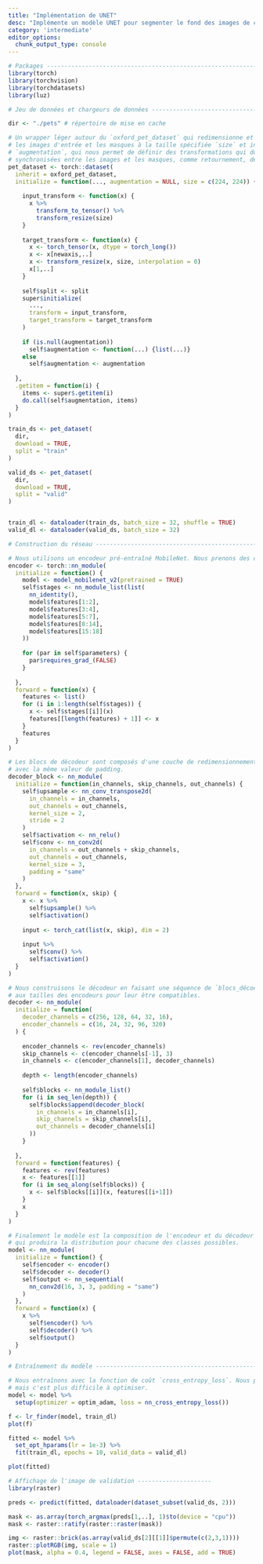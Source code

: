 ```yaml
---
title: "Implémentation de UNET"
desc: "Implémente un modèle UNET pour segmenter le fond des images de chats et de chiens."
category: 'intermediate'
editor_options: 
  chunk_output_type: console
---
```


```r
# Packages ----------------------------------------------------------------
library(torch)
library(torchvision)
library(torchdatasets)
library(luz)

# Jeu de données et chargeurs de données ----------------------------------------------------

dir <- "./pets" # répertoire de mise en cache

# Un wrapper léger autour du `oxford_pet_dataset` qui redimensionne et transforme 
# les images d'entrée et les masques à la taille spécifiée `size` et introduit l'argument
# `augmentation`, qui nous permet de définir des transformations qui doivent être
# synchronisées entre les images et les masques, comme retournement, détourage, ...
pet_dataset <- torch::dataset(
  inherit = oxford_pet_dataset,
  initialize = function(..., augmentation = NULL, size = c(224, 224)) {
    
    input_transform <- function(x) {
      x %>% 
        transform_to_tensor() %>% 
        transform_resize(size)
    }
    
    target_transform <- function(x) {
      x <- torch_tensor(x, dtype = torch_long())
      x <- x[newaxis,..]
      x <- transform_resize(x, size, interpolation = 0)
      x[1,..]
    }
    
    self$split <- split
    super$initialize(
      ..., 
      transform = input_transform,
      target_transform = target_transform
    )
    
    if (is.null(augmentation))
      self$augmentation <- function(...) {list(...)}
    else
      self$augmentation <- augmentation
    
  },
  .getitem = function(i) {
    items <- super$.getitem(i)  
    do.call(self$augmentation, items)
  }
)

train_ds <- pet_dataset(
  dir,
  download = TRUE,
  split = "train"
)

valid_ds <- pet_dataset(
  dir,
  download = TRUE,
  split = "valid"
)


train_dl <- dataloader(train_ds, batch_size = 32, shuffle = TRUE)
valid_dl <- dataloader(valid_ds, batch_size = 32)

# Construction du réseau ---------------------------------------------------

# Nous utilisons un encodeur pré-entraîné MobileNet. Nous prenons des couches intermédiaires `stages` à utiliser par les connection de racoursis `skip connections`
encoder <- torch::nn_module(
  initialize = function() {
    model <- model_mobilenet_v2(pretrained = TRUE)
    self$stages <- nn_module_list(list(
      nn_identity(),
      model$features[1:2],
      model$features[3:4],
      model$features[5:7],
      model$features[8:14],
      model$features[15:18]
    ))
    
    for (par in self$parameters) {
      par$requires_grad_(FALSE)
    }
    
  },
  forward = function(x) {
    features <- list()
    for (i in 1:length(self$stages)) {
      x <- self$stages[[i]](x)
      features[[length(features) + 1]] <- x
    }
    features
  }
)

# Les blocs de décodeur sont composés d'une couche de redimensionnement + une convolution
# avec la même valeur de padding.
decoder_block <- nn_module(
  initialize = function(in_channels, skip_channels, out_channels) {
    self$upsample <- nn_conv_transpose2d(
      in_channels = in_channels, 
      out_channels = out_channels,
      kernel_size = 2,
      stride = 2
    )
    self$activation <- nn_relu()
    self$conv <- nn_conv2d(
      in_channels = out_channels + skip_channels, 
      out_channels = out_channels,
      kernel_size = 3,
      padding = "same"
    )
  },
  forward = function(x, skip) {
    x <- x %>% 
      self$upsample() %>% 
      self$activation()
    
    input <- torch_cat(list(x, skip), dim = 2)
    
    input %>% 
      self$conv() %>% 
      self$activation()
  }
)

# Nous construisons le décodeur en faisant une séquence de `blocs_décodeurs` correspondants
# aux tailles des encodeurs pour leur être compatibles.
decoder <- nn_module(
  initialize = function(
    decoder_channels = c(256, 128, 64, 32, 16),
    encoder_channels = c(16, 24, 32, 96, 320)
  ) {
    
    encoder_channels <- rev(encoder_channels)
    skip_channels <- c(encoder_channels[-1], 3)
    in_channels <- c(encoder_channels[1], decoder_channels)
    
    depth <- length(encoder_channels)
    
    self$blocks <- nn_module_list()
    for (i in seq_len(depth)) {
      self$blocks$append(decoder_block(
        in_channels = in_channels[i],
        skip_channels = skip_channels[i],
        out_channels = decoder_channels[i]
      ))
    }
    
  },
  forward = function(features) {
    features <- rev(features)
    x <- features[[1]]
    for (i in seq_along(self$blocks)) {
      x <- self$blocks[[i]](x, features[[i+1]])
    }
    x
  }
)

# Finalement le modèle est la composition de l'encodeur et du décodeur + une couche de sortie
# qui produira la distribution pour chacune des classes possibles.
model <- nn_module(
  initialize = function() {
    self$encoder <- encoder()
    self$decoder <- decoder()
    self$output <- nn_sequential(
      nn_conv2d(16, 3, 3, padding = "same")
    )
  },
  forward = function(x) {
    x %>% 
      self$encoder() %>% 
      self$decoder() %>% 
      self$output()
  }
)

# Entraînement du modèle -------------------------------------------------------------------

# Nous entraînons avec la fonction de coût `cross_entropy_loss`. Nous pourrions également avoir utilisé la perte de dice
# mais c'est plus difficile à optimiser.
model <- model %>%
  setup(optimizer = optim_adam, loss = nn_cross_entropy_loss())

f <- lr_finder(model, train_dl)
plot(f)

fitted <- model %>%
  set_opt_hparams(lr = 1e-3) %>% 
  fit(train_dl, epochs = 10, valid_data = valid_dl)

plot(fitted)

# Affichage de l'image de validation ---------------------
library(raster)

preds <- predict(fitted, dataloader(dataset_subset(valid_ds, 2)))

mask <- as.array(torch_argmax(preds[1,..], 1)$to(device = "cpu"))
mask <- raster::ratify(raster::raster(mask))

img <- raster::brick(as.array(valid_ds[2][[1]]$permute(c(2,3,1))))
raster::plotRGB(img, scale = 1)
plot(mask, alpha = 0.4, legend = FALSE, axes = FALSE, add = TRUE)
```

